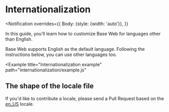 <!--
Copyright (c) 2018-2019 Uber Technologies, Inc.

This source code is licensed under the MIT license found in the
LICENSE file in the root directory of this source tree.
-->




# Internationalization

<Notification
  overrides={{
    Body: {style: {width: 'auto'}},
  }}
>
  In this guide, you'll learn how to customize Base Web for languages other than
  English.
</Notification>

Base Web supports English as the default language. Following the instructions below, you
can use other languages too.

<Example
  title="Internationalization example"
  path="internationalization/example.js"
>
  <InternationalizationExample />
</Example>

## The shape of the locale file

<JSON src={en_US} />

If you'd like to contribute a locale, please send a Pull Request based
on the [en_US](https://github.com/uber/baseweb/tree/master/src/locale) locale.
